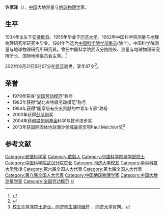 {{Expand|time=2012-03-29T01:58:03+00:00 }}
{{Infobox person
| 姓名     = 许厚泽
| 图像     = 
| 图像替代 = 
| 图像说明 = 
| 出生日期 = 1934年5月4日
| 出生地   = {{ROC}}[[安徽|安徽]][[歙县|歙县]]
| 死亡日期 = {{death date and age|2021|8|31|1934|5|4}}
| 死亡地   = {{CHN}}[[湖北省|湖北省]][[武汉市|武汉市]]
| 国籍       = {{PRC}}
| 籍贯       = 
| 别名     = 
| 知名于   = 
| 职业     = 大地测量与地球物理学家
| 母校 = [[同济大学|同济大学]]
}}

'''许厚泽'''（{{bd|1934年|5月4日|2021年|8月31日|catIdx=Xu}}），[[中国|中国]]大地测量与[[地球物理学|地球物理学]]家。

== 生平 ==
1934年出生于[[安徽|安徽]][[歙县|歙县]]。1955年毕业于[[同济大学|同济大学]]。1962年中国科学院测量与地理物理研究所研究生毕业。1991年当选为[[中国科学院学部委员|中国科学院学部委员]](院士)。中国科学院测量与地球物理研究所研究员。曾任中国科学院武汉分院院长、测量与地球物理研究所所长、国际地潮委员会主席。<ref>{{Cite web |url=http://sourcedb.cas.cn/sourcedb_ad_cas/zw2/ysxx/dxb/ |title=中国科学院学部与院士·院士信息·地学部·许厚泽 |access-date=2012-03-28 |archive-date=2012-04-26 |archive-url=https://web.archive.org/web/20120426134225/http://sourcedb.cas.cn/sourcedb_ad_cas/zw2/ysxx/dxb/ |dead-url=yes }}</ref>

2021年8月31日5时07分在[[武汉|武汉]]逝世，享年87岁<ref>{{cite news|url=http://whwb.cjn.cn/html/2021-09/01/content_212723.htm|title=许厚泽院士在汉逝世 曾为我国“大地重力学”步入国际先进行列作出重大贡献|work=[[武汉晚报|武汉晚报]]|date=2021-09-01|accessdate=2021-09-02|archive-date=2021-09-02|archive-url=https://web.archive.org/web/20210902135145/http://whwb.cjn.cn/html/2021-09/01/content_212723.htm|dead-url=no}}</ref>。

==荣誉==
*1979年获得“[[全国劳动模范|全国劳动模范]]”称号
*1983年获得“湖北省特级劳动模范”称号
*1984年获得“国家级有突出贡献的中青年专家”称号
*2000年获得[[彭荫刚|彭荫刚]]奖
*2004年获[[何梁何利基金|何梁何利基金]]科学与技术进步奖
*2013年获国际固体地球潮汐领域最高奖项Paul Melchior奖<ref>[https://news.tongji.edu.cn/info/1003/78561.htm?ivk_sa=1023197a 校友许厚泽院士逝世，同济师生深切缅怀] {{Wayback|url=https://news.tongji.edu.cn/info/1003/78561.htm?ivk_sa=1023197a |date=20220126205119 }}，[[同济大学|同济大学]]官网。</ref>

==参考文献==
{{reflist}}

{{中国科学院地学部院士}}
{{Authority control}}
{{DEFAULTSORT:X}}
[[Category:安徽科学家|Category:安徽科学家]]
[[Category:歙縣人|Category:歙縣人]]
[[Category:中国科学院地学部院士|Category:中国科学院地学部院士]]
[[Category:中国科学院武汉分院院长|Category:中国科学院武汉分院院长]]
[[Category:同济大学校友|Category:同济大学校友]]
[[Category:华中科技大学教授|Category:华中科技大学教授]]
[[Category:第六届全国人大代表|Category:第六届全国人大代表]]
[[Category:第七届全国人大代表|Category:第七届全国人大代表]]
[[Category:第八届全国人大代表|Category:第八届全国人大代表]]
[[Category:中国地球物理学家|Category:中国地球物理学家]]
[[Category:中国大地测量学家|Category:中国大地测量学家]]
[[Category:全国劳动模范|Category:全国劳动模范]]
[[Category:许姓|H]]
